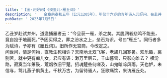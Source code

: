 ```yaml
---
title: '【金·元好问】《摸鱼儿·雁丘词》'
description: '　　金章宗泰和五年（公元1205年），年仅十六岁的青年诗人元好问，在赴并州应试途中，听一位捕雁者说，天空中一对比翼双飞的大雁，其中一只被捕杀后，另一只大雁从天上一头栽了下来，殉情而死。年轻的诗人便买下这一对大雁，把它们合葬在汾水旁，建了一个小小的坟墓，叫“雁丘”，并写《雁丘》辞一阕，其后又加以修改，遂成这首著名的《摸鱼儿· 雁丘词》。'
pubDate: ' 2023年7月5日'
---
```

<div class="w-full h-full flex justify-center items-center mt-4">
    <div class="border-solid border-2 border-teal-600 rounded p-4 leading-8">
      乙丑岁赴试并州，道逢捕雁者云：“今旦获一雁，杀之矣。其脱网者悲鸣不能去，竟自投于地而死。”予因买得之，葬之汾水之上，垒石为识，号曰“雁丘”。同行者多为赋诗，予亦有《雁丘词》。旧所作无宫商，今改定之。
      <div class="text-teal-600">问世间，情是何物，直教生死相许？天南地北双飞客，老翅几回寒暑。欢乐趣，离别苦，就中更有痴儿女。君应有语：渺万里层云，千山暮雪，只影向谁去？
横汾路，寂寞当年箫鼓，荒烟依旧平楚。招魂楚些何嗟及，山鬼暗啼风雨。天也妒，未信与，莺儿燕子俱黄土。千秋万古，为留待骚人，狂歌痛饮，来访雁丘处。</div>
    </div>
</div>
